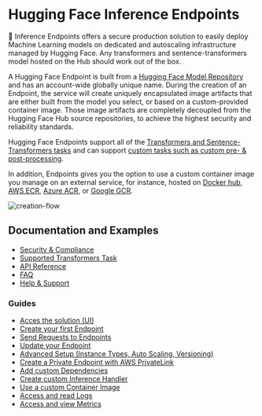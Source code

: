 # Hugging Face Inference Endpoints


🤗 Inference Endpoints offers a secure production solution to easily deploy Machine Learning models on dedicated and autoscaling infrastructure managed by Hugging Face. Any transformers and sentence-transformers model hosted on the Hub should work out of the box.

A Hugging Face Endpoint is built from a [Hugging Face Model Repository](https://huggingface.co/models) and has an account-wide globally unique name. During the creation of an Endpoint, the service will create uniquely encapsulated image artifacts that are either built from the model you select, or based on a custom-provided container image. Those image artifacts are completely decoupled from the Hugging Face Hub source repositories, to achieve the highest security and reliability standards.

Hugging Face Endpoints support all of the [Transformers and Sentence-Transformers tasks](/supported_tasks) and can support [custom tasks such as custom pre- & post-processing](/guides/custom_handler).

In addition, Endpoints gives you the option to use a custom container image you manage on an external service, for instance, hosted on [Docker hub](https://hub.docker.com/), [AWS ECR](https://aws.amazon.com/ecr/?nc1=h_ls), [Azure ACR](https://azure.microsoft.com/de-de/services/container-registry/), or [Google GCR](https://cloud.google.com/container-registry?hl=de). 

![creation-flow](https://raw.githubusercontent.com/huggingface/hf-endpoints-documentation/main/assets/creation-flow.png)

## Documentation and Examples

* [Security & Compliance](/security)
* [Supported Transformers Task](/supported_tasks)
* [API Reference](/api_reference)
* [FAQ](/faq)
* [Help & Support](/support)

### Guides

* [Acces the solution (UI)](/access_ui)
* [Create your first Endpoint](/create_endpoint)
* [Send Requests to Endpoints](/test_endpoint)
* [Update your Endpoint](/update_endpoint)
* [Advanced Setup (Instance Types, Auto Scaling, Versioning)](/advanced)
* [Create a Private Endpoint with AWS PrivateLink](/private_link)
* [Add custom Dependencies](/custom_dependencies)
* [Create custom Inference Handler](/custom_handler)
* [Use a custom Container Image](/custom_container)
* [Access and read Logs](/logs)
* [Access and view Metrics](/metrics)